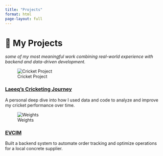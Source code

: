 ```yaml
---
title: "Projects"
format: html
page-layout: full
---
```


# 💼 My Projects

_some of my most meaningful work combining real-world experience with backend and data-driven development._

<div class="project-cards">

::: {.project-card}
![Cricket Project](projects/cricket.png)

### [Laeeq’s Cricketing Journey](projects/cricket-journey.qmd)

A personal deep dive into how I used data and code to analyze and improve my cricket performance over time.
:::

::: {.project-card}
![Weights](projects/Weights.png)

### [EVCIM](projects/EVCIM.qmd)

Built a backend system to automate order tracking and optimize operations for a local concrete supplier.
:::

<!-- Add coding project cards below here -->
</div>



